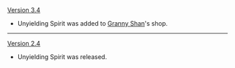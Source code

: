 {{Change History/Header}}
[[Version 3.4]]
* Unyielding Spirit was added to [[Granny Shan]]'s shop.
----
[[Version 2.4]]
* Unyielding Spirit was released.